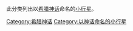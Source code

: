 此分类列出以[[希腊神话|希腊神话]]命名的[[小行星|小行星]]。

[[Category:希腊神话|Category:希腊神话]]
[[Category:以神话命名的小行星|Category:以神话命名的小行星]]